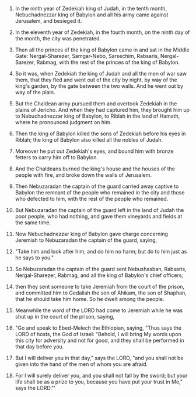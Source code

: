 
1. In the ninth year of Zedekiah king of Judah, in the tenth month, Nebuchadnezzar king of Babylon and all his army came against Jerusalem, and besieged it.

2. In the eleventh year of Zedekiah, in the fourth month, on the ninth day of the month, the city was penetrated.

3. Then all the princes of the king of Babylon came in and sat in the Middle Gate: Nergal-Sharezer, Samgar-Nebo, Sarsechim, Rabsaris, Nergal-Sarezer, Rabmag, with the rest of the princes of the king of Babylon.

4. So it was, when Zedekiah the king of Judah and all the men of war saw them, that they fled and went out of the city by night, by way of the king's garden, by the gate between the two walls. And he went out by way of the plain.

5. But the Chaldean army pursued them and overtook Zedekiah in the plains of Jericho. And when they had captured him, they brought him up to Nebuchadnezzar king of Babylon, to Riblah in the land of Hamath, where he pronounced judgment on him.

6. Then the king of Babylon killed the sons of Zedekiah before his eyes in Riblah; the king of Babylon also killed all the nobles of Judah.

7. Moreover he put out Zedekiah's eyes, and bound him with bronze fetters to carry him off to Babylon.

8. And the Chaldeans burned the king's house and the houses of the people with fire, and broke down the walls of Jerusalem.

9. Then Nebuzaradan the captain of the guard carried away captive to Babylon the remnant of the people who remained in the city and those who defected to him, with the rest of the people who remained.

10. But Nebuzaradan the captain of the guard left in the land of Judah the poor people, who had nothing, and gave them vineyards and fields at the same time.

11. Now Nebuchadnezzar king of Babylon gave charge concerning Jeremiah to Nebuzaradan the captain of the guard, saying,

12. "Take him and look after him, and do him no harm; but do to him just as he says to you."

13. So Nebuzaradan the captain of the guard sent Nebushasban, Rabsaris, Nergal-Sharezer, Rabmag, and all the king of Babylon's chief officers;

14. then they sent someone to take Jeremiah from the court of the prison, and committed him to Gedaliah the son of Ahikam, the son of Shaphan, that he should take him home. So he dwelt among the people.

15. Meanwhile the word of the LORD had come to Jeremiah while he was shut up in the court of the prison, saying,

16. "Go and speak to Ebed-Melech the Ethiopian, saying, "Thus says the LORD of hosts, the God of Israel: "Behold, I will bring My words upon this city for adversity and not for good, and they shall be performed in that day before you.

17. But I will deliver you in that day," says the LORD, "and you shall not be given into the hand of the men of whom you are afraid.

18. For I will surely deliver you, and you shall not fall by the sword; but your life shall be as a prize to you, because you have put your trust in Me," says the LORD."'


